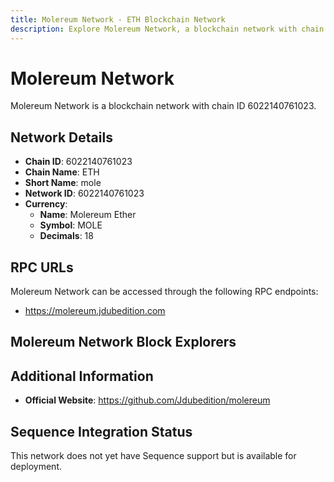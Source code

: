 ```yaml
--- 
title: Molereum Network - ETH Blockchain Network
description: Explore Molereum Network, a blockchain network with chain ID 6022140761023. Learn about its native currency, Molereum Ether, and how to interact with the network.
---
```


# Molereum Network

Molereum Network is a blockchain network with chain ID 6022140761023.

## Network Details

- **Chain ID**: 6022140761023
- **Chain Name**: ETH
- **Short Name**: mole
- **Network ID**: 6022140761023
- **Currency**: 
  - **Name**: Molereum Ether
  - **Symbol**: MOLE
  - **Decimals**: 18

## RPC URLs

Molereum Network can be accessed through the following RPC endpoints:

- https://molereum.jdubedition.com

## Molereum Network Block Explorers



## Additional Information

- **Official Website**: https://github.com/Jdubedition/molereum

## Sequence Integration Status

This network does not yet have Sequence support but is available for deployment.
